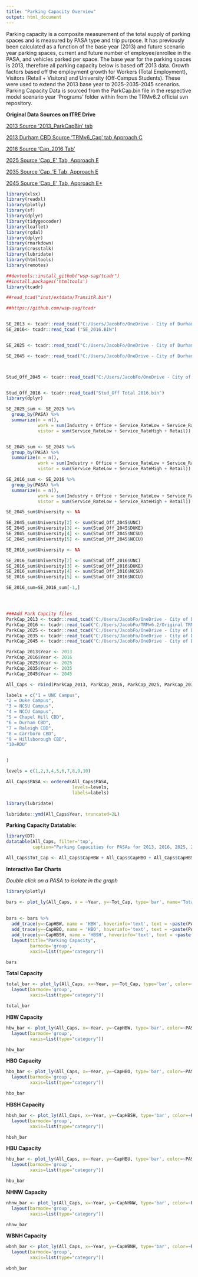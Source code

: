 ```yaml
---
title: "Parking Capacity Overview"
output: html_document
---
```





Parking capacity is a composite measurement of the total supply of parking spaces and is measured by PASA type and trip purpose. It has previously been calculated as a function of the base year (2013) and future scenario year parking spaces, current and future number of employee/enrollee in the PASA, and vehicles parked per space. The base year for the parking spaces is 2013, therefore all parking capacity below is based off 2013 data. Growth factors based off the employment growth for Workers (Total Employment), Visitors (Retail + Visitors) and University (Off-Campus Students). These were used to extend the 2013 base year to 2025-2035-2045 scenarios. Parking Capacity Data is sourced from the ParkCap.bin file in the respective model scenario year 'Programs' folder within from the TRMv6.2 official svn repository.  


**Original Data Sources on ITRE Drive**

[2013 Source '2013_ParkCapBin' tab](https://docs.google.com/spreadsheets/d/1V8ewuzEgoqsqsj58juQLqc4XfVYAYUCc/edit#gid=1481906281 "2013 Calculation")

[2013 Durham CBD Source 'TRMv6_Cap' tab Approach C](https://docs.google.com/spreadsheets/d/1GBQPYtD1S72zwLNfarZvMwUcQRPTBGY6/edit#gid=1143785036 "2013 Durham Calculation")

[2016 Source 'Cap_2016 Tab'](https://docs.google.com/spreadsheets/d/10gmqbC3IzuMr70pT1adIl_eRlYauPS2T/edit#gid=322186100 "2016 Calculation")

[2025 Source 'Cap_E' Tab, Approach E](https://docs.google.com/spreadsheets/d/1WBSfRdTZsmZuUM5loBz3phY5CECVBygo/edit#gid=1258207298 "2025 Calculation")

[2035 Source 'Cap_'E Tab, Approach E](https://docs.google.com/spreadsheets/d/1ucD5uRabUwJ4egfoXGO06EfKNyRHBWKH/edit#gid=774690020 "2035 Calculation")

[2045 Source 'Cap_E' Tab, Approach E+](https://docs.google.com/spreadsheets/u/1/d/1Jc5vPo6ptHY3e3eU5rqNzr4y0tUI6p-q/edit?usp=drive_web&ouid=116527721669642028928&rtpof=true "2045 Calculation")

```r
library(xlsx)
library(readxl)
library(plotly)
library(sf)
library(dplyr)
library(tidygeocoder)
library(leaflet)
library(rgdal)
library(dplyr)
library(rmarkdown)
library(crosstalk)
library(lubridate)
library(htmltools)
library(remotes)

```

```r
##devtools::install_github("wsp-sag/tcadr")
##install.packages('htmltools')
library(tcadr)

##read_tcad("inst/extdata/TransitR.bin")

##https://github.com/wsp-sag/tcadr


SE_2013 <- tcadr::read_tcad("C:/Users/JacobFo/OneDrive - City of Durham/SE_2013-rev.bin")
SE_2016<- tcadr::read_tcad ("SE_2016.BIN")


SE_2025 <- tcadr::read_tcad("C:/Users/JacobFo/OneDrive - City of Durham/MTP Work/TRM SE Data Inputs/2025/SE_2025.bin")

SE_2045 <- tcadr::read_tcad("C:/Users/JacobFo/OneDrive - City of Durham/MTP Work/TRM SE Data Inputs/2045/SE_2045.bin")



Stud_Off_2045 <- tcadr::read_tcad("C:/Users/JacobFo/OneDrive - City of Durham/MTP Work/TRM MTP Inputs Scenario Years/2045 MTP wAmendments/Input/Univ/Stud_Off Total 2045.bin")


Stud_Off_2016 <- tcadr::read_tcad("Stud_Off Total 2016.bin")
library(dplyr)

SE_2025_sum <- SE_2025 %>%
  group_by(PASA) %>%
  summarize(n = n(),
            work = sum(Industry + Office + Service_RateLow + Service_RateHigh + Retail),
            vistor = sum(Service_RateLow + Service_RateHigh + Retail))


SE_2045_sum <- SE_2045 %>%
  group_by(PASA) %>%
  summarize(n = n(),
            work = sum(Industry + Office + Service_RateLow + Service_RateHigh + Retail),
            vistor = sum(Service_RateLow + Service_RateHigh + Retail))

SE_2016_sum <- SE_2016 %>%
  group_by(PASA) %>%
  summarize(n = n(),
            work = sum(Industry + Office + Service_RateLow + Service_RateHigh + Retail),
            vistor = sum(Service_RateLow + Service_RateHigh + Retail))

SE_2045_sum$University <- NA

SE_2045_sum$University[2] <- sum(Stud_Off_2045$UNC)
SE_2045_sum$University[3] <- sum(Stud_Off_2045$DUKE)
SE_2045_sum$University[4] <- sum(Stud_Off_2045$NCSU)
SE_2045_sum$University[5] <- sum(Stud_Off_2045$NCCU)

SE_2016_sum$University <- NA

SE_2016_sum$University[2] <- sum(Stud_Off_2016$UNC)
SE_2016_sum$University[3] <- sum(Stud_Off_2016$DUKE)
SE_2016_sum$University[4] <- sum(Stud_Off_2016$NCSU)
SE_2016_sum$University[5] <- sum(Stud_Off_2016$NCCU)

SE_2016_sum=SE_2016_sum[-1,]




###Add Park Capcity files
ParkCap_2013 <- tcadr::read_tcad("C:/Users/JacobFo/OneDrive - City of Durham/MTP Work/TRM MTP Inputs Scenario Years/2013 Base Year/Input/Programs/Parkcap.bin")
ParkCap_2016 <- tcadr::read_tcad("C:/Users/JacobFo/TRMv6.2/Original TRMv6.2_2016/Input/Programs/Parkcap.bin")
ParkCap_2025 <- tcadr::read_tcad("C:/Users/JacobFo/OneDrive - City of Durham/MTP Work/TRM MTP Inputs Scenario Years/2025 MTP wAmendments/Input/Programs/Parkcap.bin")
ParkCap_2035 <- tcadr::read_tcad("C:/Users/JacobFo/OneDrive - City of Durham/MTP Work/TRM MTP Inputs Scenario Years/2035 MTP wAmendments/Input/Programs/Parkcap.bin")
ParkCap_2045 <- tcadr::read_tcad("C:/Users/JacobFo/OneDrive - City of Durham/MTP Work/TRM MTP Inputs Scenario Years/2045 MTP wAmendments/Input/Programs/Parkcap.bin")

ParkCap_2013$Year <- 2013
ParkCap_2016$Year <- 2016
ParkCap_2025$Year <- 2025
ParkCap_2035$Year <- 2035
ParkCap_2045$Year <- 2045

All_Caps <- rbind(ParkCap_2013, ParkCap_2016, ParkCap_2025, ParkCap_2035, ParkCap_2045)

```

```r

labels = c("1 = UNC Campus",
"2 = Duke Campus",
"3 = NCSU Campus",
"4 = NCCU Campus",
"5 = Chapel Hill CBD",
"6 = Durham CBD",
"7 = Raleigh CBD",
"8 = Carrboro CBD",
"9 = Hillsborough CBD",
"10=RDU"


)

levels = c(1,2,3,4,5,6,7,8,9,10)

All_Caps$PASA <- ordered(All_Caps$PASA,
                         levels=levels,
                         labels=labels)

library(lubridate)

lubridate::ymd(All_Caps$Year, truncated=2L)

```


\br
\br




**Parking Capacity Datatable: **



```r
library(DT)
datatable(All_Caps, filter='top',
          caption="Parking Capacities for PASAs for 2013, 2016, 2025, 2035 and 2045")
```

```r
All_Caps$Tot_Cap <- All_Caps$CapHBW + All_Caps$CapHBO + All_Caps$CapHBSH + All_Caps$CapHBU + All_Caps$CapNHNW + All_Caps$CapWBNH 
```

**Interactive Bar Charts**

*Double click on a PASA to isolate in the graph*

```r
library(plotly)

bars <- plot_ly(All_Caps, x = ~Year, y=~Tot_Cap, type='bar', name='Total Capacity', hoverinfo='text', text = ~paste(PASA, 
                                                                                                                    '</br></br>', Tot_Cap))
  
bars <- bars %>%
  add_trace(y=~CapHBW, name = 'HBW', hoverinfo='text', text = ~paste(PASA,'</br></br>', CapHBW)) %>%
  add_trace(y=~CapHBO, name = 'HBO', hoverinfo='text', text = ~paste(PASA,'</br></br>', CapHBO)) %>%
  add_trace(y=~CapHBSH, name = 'HBSH', hoverinfo='text', text = ~paste(PASA,'</br></br>', CapHBSH)) %>%
  layout(title="Parking Capacity",
         barmode='group',
         xaxis=list(type="category"))

bars

```



**Total Capacity**

```r
total_bar <- plot_ly(All_Caps, x=~Year, y=~Tot_Cap, type='bar', color=~PASA, colors="Accent", hoverinfo='text', text = ~paste(PASA,'</br></br>', Tot_Cap)) %>%
  layout(barmode='group',
         xaxis=list(type="category"))

total_bar
```









**HBW Capacity**

```r
hbw_bar <- plot_ly(All_Caps, x=~Year, y=~CapHBW, type='bar', color=~PASA, colors="Accent", hoverinfo='text', text = ~paste(PASA,'</br></br>', CapHBW)) %>%
  layout(barmode='group',
         xaxis=list(type="category"))

hbw_bar
```








**HBO Capacity**

```r
hbo_bar <- plot_ly(All_Caps, x=~Year, y=~CapHBO, type='bar', color=~PASA, colors="Accent", hoverinfo='text', text = ~paste(PASA,'</br></br>', CapHBO)) %>%
  layout(barmode='group',
         xaxis=list(type="category"))

hbo_bar
```





**HBSH Capacity**

```r
hbsh_bar <- plot_ly(All_Caps, x=~Year, y=~CapHBSH, type='bar', color=~PASA, colors="Accent", hoverinfo='text', text = ~paste(PASA,'</br></br>', CapHBSH)) %>%
  layout(barmode='group',
         xaxis=list(type="category"))

hbsh_bar
```


**HBU Capacity**

```r
hbu_bar <- plot_ly(All_Caps, x=~Year, y=~CapHBU, type='bar', color=~PASA, colors="Accent", hoverinfo='text', text = ~paste(PASA,'</br></br>', CapHBU)) %>%
  layout(barmode='group',
         xaxis=list(type="category"))

hbu_bar
```



**NHNW Capacity**

```r
nhnw_bar <- plot_ly(All_Caps, x=~Year, y=~CapNHNW, type='bar', color=~PASA, colors="Accent", hoverinfo='text', text = ~paste(PASA,'</br></br>', CapNHNW)) %>%
  layout(barmode='group',
         xaxis=list(type="category"))

nhnw_bar
```


**WBNH Capacity**

```r
wbnh_bar <- plot_ly(All_Caps, x=~Year, y=~CapWBNH, type='bar', color=~PASA, colors="Accent", hoverinfo='text', text = ~paste(PASA,'</br></br>', CapWBNH)) %>%
  layout(barmode='group',
         xaxis=list(type="category"))

wbnh_bar
```






